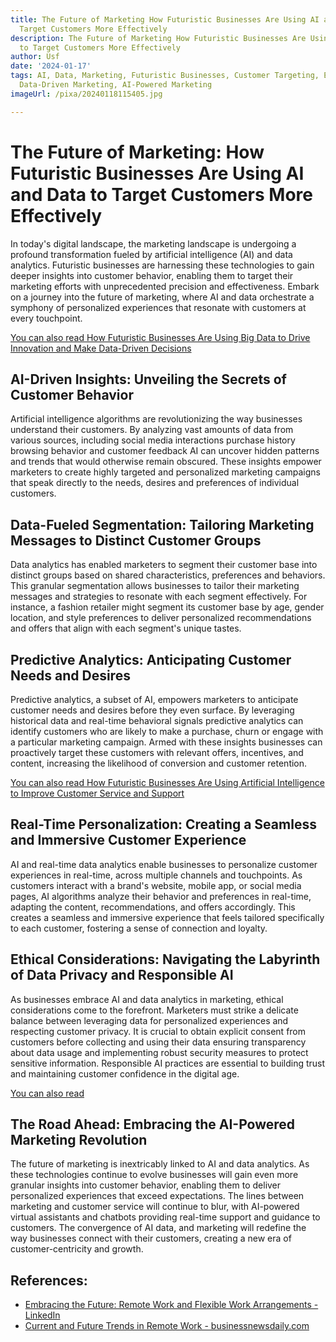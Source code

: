 ```yaml
---
title: The Future of Marketing How Futuristic Businesses Are Using AI and Data to
  Target Customers More Effectively
description: The Future of Marketing How Futuristic Businesses Are Using AI and Data
  to Target Customers More Effectively
author: Usf
date: '2024-01-17'
tags: AI, Data, Marketing, Futuristic Businesses, Customer Targeting, Effective Marketing,
  Data-Driven Marketing, AI-Powered Marketing
imageUrl: /pixa/20240118115405.jpg

---
```

# The Future of Marketing: How Futuristic Businesses Are Using AI and Data to Target Customers More Effectively

In today's digital landscape, the marketing landscape is undergoing a profound transformation fueled by artificial intelligence (AI) and data analytics. Futuristic businesses  are  harnessing these technologies to gain deeper insights into customer behavior, enabling  them to target their marketing efforts with unprecedented  precision and effectiveness. Embark on a journey  into the future of marketing,  where AI and  data orchestrate a symphony of personalized  experiences that resonate with customers at every touchpoint.

[You  can also read  How Futuristic Businesses Are Using Big Data to Drive Innovation and  Make Data-Driven  Decisions](How%20Futuristic%20Businesses%20Are%20Using%20Big%20Data%20to%20Drive%20Innovation%20and%20Make%20Data-Driven%20Decisions)


## AI-Driven Insights: Unveiling the Secrets of Customer Behavior

Artificial intelligence algorithms are revolutionizing the way  businesses understand their customers. By analyzing vast amounts of data from various sources, including  social media interactions purchase history  browsing behavior and customer feedback AI can uncover hidden patterns and trends that  would  otherwise remain obscured. These insights empower marketers to create  highly targeted and personalized marketing campaigns that speak directly  to the needs, desires and preferences of individual customers.

## Data-Fueled Segmentation: Tailoring Marketing Messages to  Distinct  Customer Groups

Data analytics has  enabled marketers to segment their  customer base into distinct groups based on shared characteristics, preferences and behaviors. This granular segmentation allows  businesses to tailor their marketing messages and strategies to resonate with each segment effectively. For instance, a fashion retailer might  segment its customer base by age, gender location, and style preferences to deliver personalized recommendations and offers that align with each segment's unique tastes.

## Predictive Analytics: Anticipating Customer Needs and Desires

Predictive analytics, a  subset of AI, empowers marketers to anticipate customer  needs and desires before they even surface. By leveraging historical data  and real-time behavioral signals predictive analytics can identify customers who are likely  to make a purchase, churn or engage with a particular marketing  campaign. Armed with these insights businesses can proactively target these customers with relevant offers, incentives,  and content, increasing the likelihood of  conversion and customer retention.

[You can  also read How Futuristic Businesses Are Using Artificial Intelligence to Improve  Customer Service and Support](How%20Futuristic%20Businesses%20Are%20Using%20Artificial%20Intelligence%20to%20Improve%20Customer%20Service%20and%20Support)


## Real-Time Personalization: Creating a  Seamless and Immersive Customer Experience

AI  and real-time data analytics enable businesses  to personalize customer experiences in real-time, across multiple channels and touchpoints. As customers interact with a brand's website, mobile app, or social media pages, AI algorithms analyze their behavior and preferences in real-time, adapting the  content, recommendations, and offers accordingly.  This creates a seamless and immersive experience that feels tailored specifically to each customer, fostering a sense of connection and loyalty.

## Ethical Considerations:  Navigating the  Labyrinth of Data Privacy and Responsible AI

As businesses embrace AI  and data analytics in  marketing, ethical considerations come to the forefront. Marketers must strike a delicate balance between  leveraging data for personalized  experiences and respecting  customer privacy. It is crucial to obtain explicit consent from  customers before collecting and using their data ensuring transparency about data usage  and  implementing robust security measures to protect  sensitive information. Responsible AI practices are essential to building trust and maintaining customer confidence in the digital age.

[You can also read ]()


## The Road Ahead: Embracing the AI-Powered  Marketing Revolution

The future of marketing is inextricably linked to AI and data analytics. As these  technologies continue to evolve businesses  will  gain even more granular insights into customer behavior, enabling them to  deliver personalized  experiences that exceed expectations. The lines between marketing and customer service  will continue to blur, with  AI-powered virtual assistants and chatbots providing real-time support and guidance to customers.  The convergence of AI data, and marketing will redefine the way businesses connect with their  customers, creating a new era of customer-centricity and growth.

## References:
- [Embracing the Future: Remote Work and Flexible Work Arrangements - LinkedIn](https://www.linkedin.com/pulse/embracing-future-remote-work-flexible-arrangements-muskan-mittal)
- [Current and Future Trends in Remote Work - businessnewsdaily.com](https://www.businessnewsdaily.com/8156-future-of-remote-work.html)
